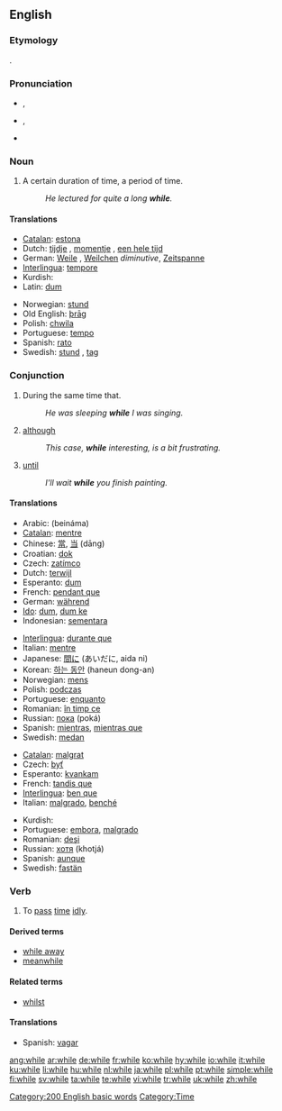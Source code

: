 ==English==

{{rank|people|still|just|143|while|again|also|away}}

===Etymology===
{{OE.}} {{term|hwil|hwīl|lang=ang}}.

===Pronunciation===
* {{a|RP}} {{IPA|/waɪl/}}, {{SAMPA|/waIl/}}
* {{a|GenAm}} {{IPA|/waɪl/, /ʍaɪl/}}, {{SAMPA|/waIl/, /WaIl/}}
* {{audio|en-us-while.ogg|Audio (US)}}
*: {{rhymes|aɪl}}

===Noun===
{{en-noun|-}}

# A certain duration of time, a period of time.
#: ''He lectured for quite a long '''while'''.''

====Translations====
{{trans-top|a certain duration of time, a period of time}}
* [[Catalan]]: [[estona]] {{f}}
* Dutch: [[tijdje]] {{n}}, [[momentje]] {{n}}, [[een hele tijd]] {{m}}
* German: [[Weile]] {{f}}, [[Weilchen]] {{n}} ''diminutive'', [[Zeitspanne]] {{f}}
* [[Interlingua]]: [[tempore]]
* Kurdish: {{KUchar|[[ماوه‌]]}}
* Latin: [[dum]]
{{trans-mid}}
* Norwegian: [[stund]] {{m}}
* Old English: [[þrag|þrāg]] {{f}}
* Polish: [[chwila]] {{f}}
* Portuguese: [[tempo]] {{m}}
* Spanish: [[rato]] {{m}}
* Swedish: [[stund]] {{c}}, [[tag]] {{n}}
{{trans-bottom}}

===Conjunction===
{{wikipedia}}
{{en-conj}}

# During the same time that.
#: ''He was sleeping '''while''' I was singing.''
# [[although]]
#: ''This case, '''while''' interesting, is a bit frustrating.''
# {{context|in|_|Northern English dialect}} [[until]]
#: ''I'll wait '''while''' you finish painting.''

====Translations====
{{trans-top|during the same time that}}
* Arabic: {{Arab|[[بينما]]}} (beináma)
* [[Catalan]]: [[mentre]]
* Chinese: [[當]], [[当]] (dāng)
* Croatian: [[dok]]
* Czech: [[zatímco]]
* Dutch: [[terwijl]]
* Esperanto: [[dum]]
* French: [[pendant que]]
* German: [[während]]
* [[Ido]]: [[dum]], [[dum ke]]
* Indonesian: [[sementara]]
{{trans-mid}}
* [[Interlingua]]: [[durante que]]
* Italian: [[mentre]]
* Japanese: [[間に]] (あいだに, aida ni)
* Korean: [[하는 동안]] (haneun dong-an)
* Norwegian: [[mens]]
* Polish: [[podczas]]
* Portuguese: [[enquanto]]
* Romanian: [[în timp ce]]
* Russian: [[пока]] (poká)
* Spanish: [[mientras]], [[mientras que]]
* Swedish: [[medan]]
{{trans-bottom}}

{{trans-top|although}}
* [[Catalan]]: [[malgrat]]
* Czech: [[byť]]
* Esperanto: [[kvankam]]
* French: [[tandis que]]
* [[Interlingua]]: [[ben que]]
* Italian: [[malgrado]], [[benché]]
{{trans-mid}}
* Kurdish: {{KUchar|[[ئه‌گه‌رچی]]}}
* Portuguese: [[embora]], [[malgrado]]
* Romanian: [[deşi]]
* Russian: [[хотя]] (khotjá)
* Spanish: [[aunque]]
* Swedish: [[fastän]]
{{trans-bottom}}

===Verb===
{{en-verb|whil|es}}

# To [[pass]] [[time]] [[idly]].

====Derived terms====
* [[while away]]
* [[meanwhile]]

====Related terms====
* [[whilst]]

====Translations====
{{trans-top|to pass time idly}}
* Spanish: [[vagar]]
{{trans-mid}}
{{trans-bottom}}

[[Category:200 English basic words]]
[[Category:Time]]

[[ang:while]]
[[ar:while]]
[[de:while]]
[[fr:while]]
[[ko:while]]
[[hy:while]]
[[io:while]]
[[it:while]]
[[ku:while]]
[[li:while]]
[[hu:while]]
[[nl:while]]
[[ja:while]]
[[pl:while]]
[[pt:while]]
[[simple:while]]
[[fi:while]]
[[sv:while]]
[[ta:while]]
[[te:while]]
[[vi:while]]
[[tr:while]]
[[uk:while]]
[[zh:while]]